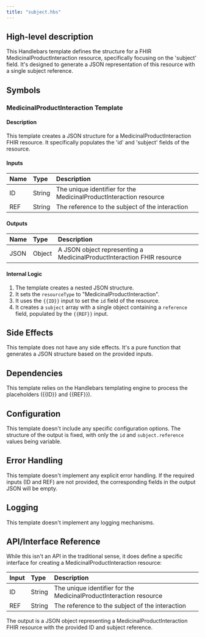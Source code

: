 ```yaml
---
title: "subject.hbs"
---
```


## High-level description
This Handlebars template defines the structure for a FHIR MedicinalProductInteraction resource, specifically focusing on the 'subject' field. It's designed to generate a JSON representation of this resource with a single subject reference.

## Symbols

### MedicinalProductInteraction Template
#### Description
This template creates a JSON structure for a MedicinalProductInteraction FHIR resource. It specifically populates the 'id' and 'subject' fields of the resource.

#### Inputs
| Name | Type | Description |
|:-----|:-----|:------------|
| ID | String | The unique identifier for the MedicinalProductInteraction resource |
| REF | String | The reference to the subject of the interaction |

#### Outputs
| Name | Type | Description |
|:-----|:-----|:------------|
| JSON | Object | A JSON object representing a MedicinalProductInteraction FHIR resource |

#### Internal Logic
1. The template creates a nested JSON structure.
2. It sets the `resourceType` to "MedicinalProductInteraction".
3. It uses the `{{ID}}` input to set the `id` field of the resource.
4. It creates a `subject` array with a single object containing a `reference` field, populated by the `{{REF}}` input.

## Side Effects
This template does not have any side effects. It's a pure function that generates a JSON structure based on the provided inputs.

## Dependencies
This template relies on the Handlebars templating engine to process the placeholders ({{ID}} and {{REF}}).

## Configuration
This template doesn't include any specific configuration options. The structure of the output is fixed, with only the `id` and `subject.reference` values being variable.

## Error Handling
This template doesn't implement any explicit error handling. If the required inputs (ID and REF) are not provided, the corresponding fields in the output JSON will be empty.

## Logging
This template doesn't implement any logging mechanisms.

## API/Interface Reference
While this isn't an API in the traditional sense, it does define a specific interface for creating a MedicinalProductInteraction resource:

| Input | Type | Description |
|:------|:-----|:------------|
| ID | String | The unique identifier for the MedicinalProductInteraction resource |
| REF | String | The reference to the subject of the interaction |

The output is a JSON object representing a MedicinalProductInteraction FHIR resource with the provided ID and subject reference.